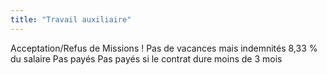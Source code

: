 ```yaml
---
title: "Travail auxiliaire"
---
```


<Card title="Contrat de type CDD">
  <Note>Acceptation/Refus de Missions !</Note>
</Card>

<CardGroup cols={3}>
  <Card title="Vacances" icon="square-2">
    Pas de vacances mais indemnités 8,33 % du salaire
  </Card>
  <Card title="Jours fériés" icon="square-3">
    Pas payés
  </Card>
  <Card title="Congés maladie" icon="square-4">
    Pas payés si le contrat dure moins de 3 mois
  </Card>
</CardGroup>
